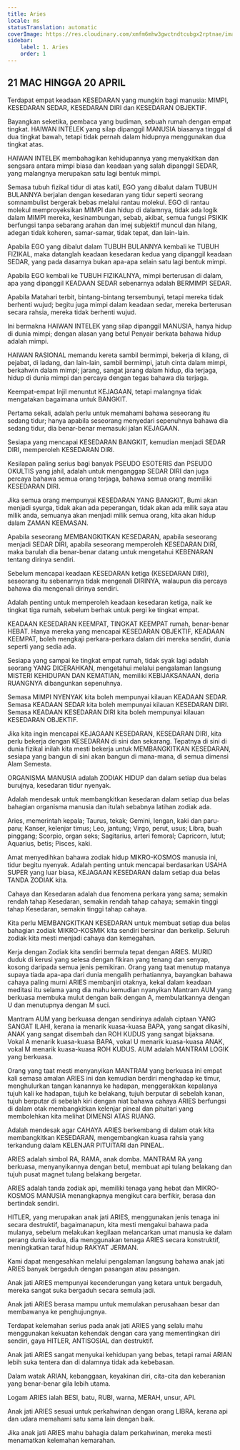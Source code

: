 ```yaml
---
title: Aries
locale: ms
statusTranslation: automatic
coverImage: https://res.cloudinary.com/xmfm6mhw3gwctndtcubgx2rptnae/image/upload/v1741354450/small_cover_tratado_esoterico_de_astrologia_hermetica_6210a35442.webp
sidebar:
    label: 1. Aries
    order: 1
---
```

## 21 MAC HINGGA 20 APRIL

Terdapat empat keadaan KESEDARAN yang mungkin bagi manusia: MIMPI, KESEDARAN SEDAR, KESEDARAN DIRI dan KESEDARAN OBJEKTIF.

Bayangkan seketika, pembaca yang budiman, sebuah rumah dengan empat tingkat. HAIWAN INTELEK yang silap dipanggil MANUSIA biasanya tinggal di dua tingkat bawah, tetapi tidak pernah dalam hidupnya menggunakan dua tingkat atas.

HAIWAN INTELEK membahagikan kehidupannya yang menyakitkan dan sengsara antara mimpi biasa dan keadaan yang salah dipanggil SEDAR, yang malangnya merupakan satu lagi bentuk mimpi.

Semasa tubuh fizikal tidur di atas katil, EGO yang dibalut dalam TUBUH BULANNYA berjalan dengan kesedaran yang tidur seperti seorang somnambulist bergerak bebas melalui rantau molekul. EGO di rantau molekul memproyeksikan MIMPI dan hidup di dalamnya, tidak ada logik dalam MIMPI mereka, kesinambungan, sebab, akibat, semua fungsi PSIKIK berfungsi tanpa sebarang arahan dan imej subjektif muncul dan hilang, adegan tidak koheren, samar-samar, tidak tepat, dan lain-lain.

Apabila EGO yang dibalut dalam TUBUH BULANNYA kembali ke TUBUH FIZIKAL, maka datanglah keadaan kesedaran kedua yang dipanggil keadaan SEDAR, yang pada dasarnya bukan apa-apa selain satu lagi bentuk mimpi.

Apabila EGO kembali ke TUBUH FIZIKALNYA, mimpi berterusan di dalam, apa yang dipanggil KEADAAN SEDAR sebenarnya adalah BERMIMPI SEDAR.

Apabila Matahari terbit, bintang-bintang tersembunyi, tetapi mereka tidak berhenti wujud; begitu juga mimpi dalam keadaan sedar, mereka berterusan secara rahsia, mereka tidak berhenti wujud.

Ini bermakna HAIWAN INTELEK yang silap dipanggil MANUSIA, hanya hidup di dunia mimpi; dengan alasan yang betul Penyair berkata bahawa hidup adalah mimpi.

HAIWAN RASIONAL memandu kereta sambil bermimpi, bekerja di kilang, di pejabat, di ladang, dan lain-lain, sambil bermimpi, jatuh cinta dalam mimpi, berkahwin dalam mimpi; jarang, sangat jarang dalam hidup, dia terjaga, hidup di dunia mimpi dan percaya dengan tegas bahawa dia terjaga.

Keempat-empat Injil menuntut KEJAGAAN, tetapi malangnya tidak mengatakan bagaimana untuk BANGKIT.

Pertama sekali, adalah perlu untuk memahami bahawa seseorang itu sedang tidur; hanya apabila seseorang menyedari sepenuhnya bahawa dia sedang tidur, dia benar-benar memasuki jalan KEJAGAAN.

Sesiapa yang mencapai KESEDARAN BANGKIT, kemudian menjadi SEDAR DIRI, memperoleh KESEDARAN DIRI.

Kesilapan paling serius bagi banyak PSEUDO ESOTERIS dan PSEUDO OKULTIS yang jahil, adalah untuk menganggap SEDAR DIRI dan juga percaya bahawa semua orang terjaga, bahawa semua orang memiliki KESEDARAN DIRI.

Jika semua orang mempunyai KESEDARAN YANG BANGKIT, Bumi akan menjadi syurga, tidak akan ada peperangan, tidak akan ada milik saya atau milik anda, semuanya akan menjadi milik semua orang, kita akan hidup dalam ZAMAN KEEMASAN.

Apabila seseorang MEMBANGKITKAN KESEDARAN, apabila seseorang menjadi SEDAR DIRI, apabila seseorang memperoleh KESEDARAN DIRI, maka barulah dia benar-benar datang untuk mengetahui KEBENARAN tentang dirinya sendiri.

Sebelum mencapai keadaan KESEDARAN ketiga (KESEDARAN DIRI), seseorang itu sebenarnya tidak mengenali DIRINYA, walaupun dia percaya bahawa dia mengenali dirinya sendiri.

Adalah penting untuk memperoleh keadaan kesedaran ketiga, naik ke tingkat tiga rumah, sebelum berhak untuk pergi ke tingkat empat.

KEADAAN KESEDARAN KEEMPAT, TINGKAT KEEMPAT rumah, benar-benar HEBAT. Hanya mereka yang mencapai KESEDARAN OBJEKTIF, KEADAAN KEEMPAT, boleh mengkaji perkara-perkara dalam diri mereka sendiri, dunia seperti yang sedia ada.

Sesiapa yang sampai ke tingkat empat rumah, tidak syak lagi adalah seorang YANG DICERAHKAN, mengetahui melalui pengalaman langsung MISTERI KEHIDUPAN DAN KEMATIAN, memiliki KEBIJAKSANAAN, deria RUANGNYA dibangunkan sepenuhnya.

Semasa MIMPI NYENYAK kita boleh mempunyai kilauan KEADAAN SEDAR. Semasa KEADAAN SEDAR kita boleh mempunyai kilauan KESEDARAN DIRI. Semasa KEADAAN KESEDARAN DIRI kita boleh mempunyai kilauan KESEDARAN OBJEKTIF.

Jika kita ingin mencapai KEJAGAAN KESEDARAN, KESEDARAN DIRI, kita perlu bekerja dengan KESEDARAN di sini dan sekarang. Tepatnya di sini di dunia fizikal inilah kita mesti bekerja untuk MEMBANGKITKAN KESEDARAN, sesiapa yang bangun di sini akan bangun di mana-mana, di semua dimensi Alam Semesta.

ORGANISMA MANUSIA adalah ZODIAK HIDUP dan dalam setiap dua belas burujnya, kesedaran tidur nyenyak.

Adalah mendesak untuk membangkitkan kesedaran dalam setiap dua belas bahagian organisma manusia dan itulah sebabnya latihan zodiak ada.

Aries, memerintah kepala; Taurus, tekak; Gemini, lengan, kaki dan paru-paru; Kanser, kelenjar timus; Leo, jantung; Virgo, perut, usus; Libra, buah pinggang; Scorpio, organ seks; Sagitarius, arteri femoral; Capricorn, lutut; Aquarius, betis; Pisces, kaki.

Amat menyedihkan bahawa zodiak hidup MIKRO-KOSMOS manusia ini, tidur begitu nyenyak. Adalah penting untuk mencapai berdasarkan USAHA SUPER yang luar biasa, KEJAGAAN KESEDARAN dalam setiap dua belas TANDA ZODIAK kita.

Cahaya dan Kesedaran adalah dua fenomena perkara yang sama; semakin rendah tahap Kesedaran, semakin rendah tahap cahaya; semakin tinggi tahap Kesedaran, semakin tinggi tahap cahaya.

Kita perlu MEMBANGKITKAN KESEDARAN untuk membuat setiap dua belas bahagian zodiak MIKRO-KOSMIK kita sendiri bersinar dan berkelip. Seluruh zodiak kita mesti menjadi cahaya dan kemegahan.

Kerja dengan Zodiak kita sendiri bermula tepat dengan ARIES. MURID duduk di kerusi yang selesa dengan fikiran yang tenang dan senyap, kosong daripada semua jenis pemikiran. Orang yang taat menutup matanya supaya tiada apa-apa dari dunia mengalih perhatiannya, bayangkan bahawa cahaya paling murni ARIES membanjiri otaknya, kekal dalam keadaan meditasi itu selama yang dia mahu kemudian nyanyikan Mantram AUM yang berkuasa membuka mulut dengan baik dengan A, membulatkannya dengan U dan menutupnya dengan M suci.

Mantram AUM yang berkuasa dengan sendirinya adalah ciptaan YANG SANGAT ILAHI, kerana ia menarik kuasa-kuasa BAPA, yang sangat dikasihi, ANAK yang sangat disembah dan ROH KUDUS yang sangat bijaksana. Vokal A menarik kuasa-kuasa BAPA, vokal U menarik kuasa-kuasa ANAK, vokal M menarik kuasa-kuasa ROH KUDUS. AUM adalah MANTRAM LOGIK yang berkuasa.

Orang yang taat mesti menyanyikan MANTRAM yang berkuasa ini empat kali semasa amalan ARIES ini dan kemudian berdiri menghadap ke timur, menghulurkan tangan kanannya ke hadapan, menggerakkan kepalanya tujuh kali ke hadapan, tujuh ke belakang, tujuh berputar di sebelah kanan, tujuh berputar di sebelah kiri dengan niat bahawa cahaya ARIES berfungsi di dalam otak membangkitkan kelenjar pineal dan pituitari yang membolehkan kita melihat DIMENSI ATAS RUANG.

Adalah mendesak agar CAHAYA ARIES berkembang di dalam otak kita membangkitkan KESEDARAN, mengembangkan kuasa rahsia yang terkandung dalam KELENJAR PITUITARI dan PINEAL.

ARIES adalah simbol RA, RAMA, anak domba. MANTRAM RA yang berkuasa, menyanyikannya dengan betul, membuat api tulang belakang dan tujuh pusat magnet tulang belakang bergetar.

ARIES adalah tanda zodiak api, memiliki tenaga yang hebat dan MIKRO-KOSMOS MANUSIA menangkapnya mengikut cara berfikir, berasa dan bertindak sendiri.

HITLER, yang merupakan anak jati ARIES, menggunakan jenis tenaga ini secara destruktif, bagaimanapun, kita mesti mengakui bahawa pada mulanya, sebelum melakukan kegilaan melancarkan umat manusia ke dalam perang dunia kedua, dia menggunakan tenaga ARIES secara konstruktif, meningkatkan taraf hidup RAKYAT JERMAN.

Kami dapat mengesahkan melalui pengalaman langsung bahawa anak jati ARIES banyak bergaduh dengan pasangan atau pasangan.

Anak jati ARIES mempunyai kecenderungan yang ketara untuk bergaduh, mereka sangat suka bergaduh secara semula jadi.

Anak jati ARIES berasa mampu untuk memulakan perusahaan besar dan membawanya ke penghujungnya.

Terdapat kelemahan serius pada anak jati ARIES yang selalu mahu menggunakan kekuatan kehendak dengan cara yang mementingkan diri sendiri, gaya HITLER, ANTISOSIAL dan destruktif.

Anak jati ARIES sangat menyukai kehidupan yang bebas, tetapi ramai ARIAN lebih suka tentera dan di dalamnya tidak ada kebebasan.

Dalam watak ARIAN, kebanggaan, keyakinan diri, cita-cita dan keberanian yang benar-benar gila lebih utama.

Logam ARIES ialah BESI, batu, RUBI, warna, MERAH, unsur, API.

Anak jati ARIES sesuai untuk perkahwinan dengan orang LIBRA, kerana api dan udara memahami satu sama lain dengan baik.

Jika anak jati ARIES mahu bahagia dalam perkahwinan, mereka mesti menamatkan kelemahan kemarahan.

